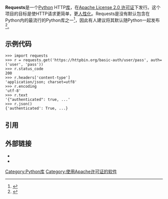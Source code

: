 {{NoteTA|G1=IT}}
{{Infobox software
| name = Requests
| logo = File:Requests Python Logo.png
| author = Kenneth Reitz
| developer = Kenneth Reitz, Cory Benfield, Ian Stapleton Cordasco, Nate Prewitt
| released = {{Release date|2011|02|14|df=yes/no}}
| latest release version = 2.25.1
| latest release date = {{Start date and age|2020|12|16|df=yes/no}}<ref>{{cite web |url=https://requests.readthedocs.io/en/latest/community/updates/#release-history |title=Community Updates |access-date=2021-03-12 |archive-date=2021-03-07 |archive-url=https://web.archive.org/web/20210307233159/https://requests.readthedocs.io/en/latest/community/updates/#release-history }}</ref>
| latest preview version = 
| latest preview date = <!-- {{Start date and age|YYYY|MM|DD|df=yes/no}} -->
| programming language = [[Python|Python]]
| operating system = [[跨平台|跨平台]]
| platform = 
| size = 
| language = 
| language count = <!-- Number only -->
| language footnote = 
| genre = 
| license = [[Apache许可证|Apache许可证]]2.0
| website = {{Official URL}}
}}

'''Requests'''是一个[[Python|Python]] HTTP[[函式库|库]]，在[[Apache许可证|Apache License 2.0 许可证]]下发行。这个项目的目标是使HTTP请求更简单，更[[易用性|人性化]]。Requests是没有默认包含在Python内的最流行的Python库之一<ref>{{cite web|url=https://docs.python.org/3/library/urllib.request.html#module-urllib.request|title=urllib.request — Extensible library for opening URL|quote=The Requests package is recommended for a higher-level HTTP client interface.|access-date=2021-03-13|archive-date=2021-05-28|archive-url=https://web.archive.org/web/20210528212132/https://docs.python.org/3/library/urllib.request.html#module-urllib.request}}</ref>，因此有人建议将其默认随Python一起发布<ref>{{cite journal |last1=Beazly |first1=David |title=R is for replacement |journal=login |date=April 2012 |volume=37 |issue=2 |url=https://www.usenix.org/system/files/login/articles/beazley12-04.pdf |accessdate=16 May 2020 |archive-date=2017-08-24 |archive-url=https://web.archive.org/web/20170824125933/https://www.usenix.org/system/files/login/articles/beazley12-04.pdf }}</ref>。

== 示例代码 ==
<syntaxhighlight lang="pycon">
>>> import requests
>>> r = requests.get('https://httpbin.org/basic-auth/user/pass', auth=('user', 'pass'))
>>> r.status_code
200
>>> r.headers['content-type']
'application/json; charset=utf8'
>>> r.encoding
'utf-8'
>>> r.text
'{"authenticated": true, ...'
>>> r.json()
{'authenticated': True, ...}
</syntaxhighlight>

== 引用 ==
{{Reflist}}

== 外部链接 ==
* {{Official website}}
* {{GitHub|psf/requests}}

[[Category:Python库|Category:Python库]]
[[Category:使用Apache许可证的软件|Category:使用Apache许可证的软件]]
{{software-stub}}